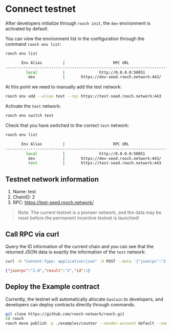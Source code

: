 # Connect testnet

After developers initialize through `rooch init`, the `dev` environment is activated by default.

You can view the environment list in the configuration through the command `rooch env list`:

```bash
rooch env list
```

```bash                                                                                                                                              
       Env Alias         |                     RPC URL                      |                  Websocket URL                   |  Active Env 
---------------------------------------------------------------------------------------------------------------------------------------------------------
         local           |               http://0.0.0.0:50051               |                       Null                       |             
          dev            |       https://dev-seed.rooch.network:443/        |                       Null                       |     True  
```

At this point we need to manually add the test network:

```bash
rooch env add --alias test --rpc https://test-seed.rooch.network:443
```

Activate the `test` network:

```bash
rooch env switch test
```

Check that you have switched to the correct `test` network:

```bash
rooch env list
```

```bash
       Env Alias         |                     RPC URL                      |                  Websocket URL                   |  Active Env
---------------------------------------------------------------------------------------------------------------------------------------------------------
         local           |               http://0.0.0.0:50051               |                       Null                       |
          dev            |       https://dev-seed.rooch.network:443/        |                       Null                       |
          test           |       https://test-seed.rooch.network:443        |                       Null                       |     True
```

## Testnet network information

1. Name: test
2. ChainID: 2
3. RPC: https://test-seed.rooch.network/

> Note: The current testnet is a pioneer network, and the data may be reset before the permanent incentive testnet is launched!

## Call RPC via curl

Query the ID information of the current chain and you can see that the returned JSON data is exactly the information of the `test` network:

```bash
curl -H "Content-Type: application/json" -X POST --data '{"jsonrpc":"2.0","method":"rooch_getChainID","params":[],"id":1}' https://test-seed.rooch.network
```

```json
{"jsonrpc":"2.0","result":"2","id":1}
```

## Deploy the Example contract

Currently, the testnet will automatically allocate `GasCoin` to developers, and developers can deploy contracts directly through commands.

```bash
git clone https://github.com/rooch-network/rooch.git
cd rooch
rooch move publish -p ./examples/counter --sender-account default --named-addresses rooch_examples=default
```
